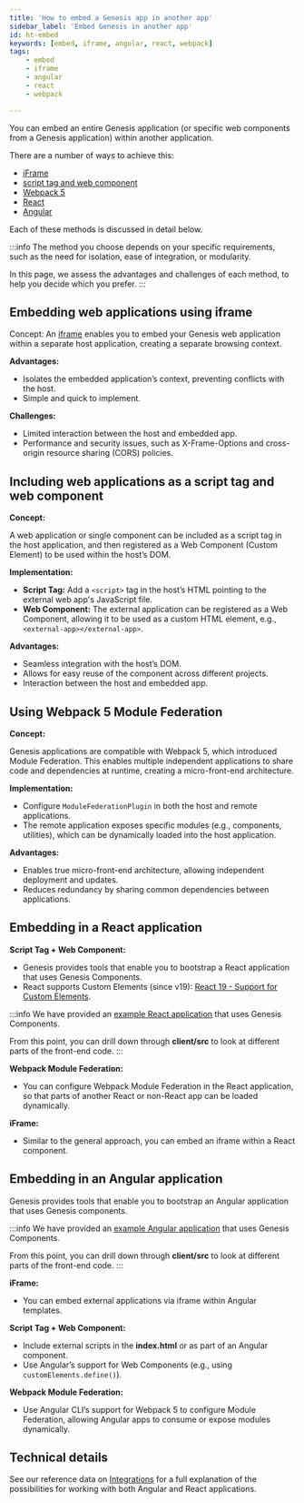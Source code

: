 ```yaml
---
title: 'How to embed a Genesis app in another app'
sidebar_label: 'Embed Genesis in another app'
id: ht-embed
keywords: [embed, iframe, angular, react, webpack]
tags:
    - embed
    - iframe
    - angular
    - react
    - webpack

---
```





You can embed an entire Genesis application (or specific web components from a Genesis application) within another application.

There are a number of ways to achieve this: 

- [iFrame](#embedding-web-applications-using-iframe)
- [script tag and web component](#including-web-applications-as-a-script-tag-and-web-component)
- [Webpack 5](#using-webpack-5-module-federation)
- [React](#embedding-in-a-react-application)
- [Angular](#embedding-in-an-angular-application)

Each of these methods is discussed in detail below. 

:::info
The method you choose depends on your specific requirements, such as the need for isolation, ease of integration, or modularity.

In this page, we assess the advantages and challenges of each method, to help you decide which you prefer. 
:::

## Embedding web applications using iframe

Concept:
An [iframe](https://developer.mozilla.org/en-US/docs/Web/HTML/Element/iframe) enables you to embed your Genesis web application within a separate host application, creating a separate browsing context. 

**Advantages:**
- Isolates the embedded application’s context, preventing conflicts with the host.
- Simple and quick to implement.

**Challenges:**
- Limited interaction between the host and embedded app.
- Performance and security issues, such as X-Frame-Options and cross-origin resource sharing (CORS) policies.

## Including web applications as a script tag and web component

**Concept:**

A web application or single component can be included as a script tag in the host application, and then registered as a Web Component (Custom Element) to be used within the host’s DOM.

**Implementation:**
- **Script Tag:** Add a `<script>` tag in the host’s HTML pointing to the external web app's JavaScript file.
- **Web Component:** The external application can be registered as a Web Component, allowing it to be used as a custom HTML element, e.g., `<external-app></external-app>`.

**Advantages:**
- Seamless integration with the host’s DOM.
- Allows for easy reuse of the component across different projects.
- Interaction between the host and embedded app.

## Using Webpack 5 Module Federation

**Concept:**

Genesis applications are compatible with Webpack 5, which introduced Module Federation. This enables multiple independent applications to share code and dependencies at runtime, creating a micro-front-end architecture.

**Implementation:**
- Configure `ModuleFederationPlugin` in both the host and remote applications.
- The remote application exposes specific modules (e.g., components, utilities), which can be dynamically loaded into the host application.

**Advantages:**
- Enables true micro-front-end architecture, allowing independent deployment and updates.
- Reduces redundancy by sharing common dependencies between applications.

## Embedding in a React application

**Script Tag + Web Component:**
- Genesis provides tools that enable you to bootstrap a React application that uses Genesis Components.
- React supports Custom Elements (since v19): [React 19 - Support for Custom Elements](https://react.dev/blog/2024/04/25/react-19#support-for-custom-elements).

:::info
We have provided an [example React application](https://github.com/genesiscommunitysuccess/howto-ui-integrations-react) that uses Genesis Components.

From this point, you can drill down through **client/src** to look at different parts of the front-end code.
:::

**Webpack Module Federation:**
- You can configure Webpack Module Federation in the React application, so that parts of another React or non-React app can be loaded dynamically.

**iFrame:**
- Similar to the general approach, you can embed an iframe within a React component.

## Embedding in an Angular application

Genesis provides tools that enable you to bootstrap an Angular application that uses Genesis components.

:::info
We have provided an [example Angular application](https://github.com/genesiscommunitysuccess/howto-ui-integrations-angular) that uses Genesis Components.

From this point, you can drill down through **client/src** to look at different parts of the front-end code.
:::

**iFrame:**
- You can embed external applications via iframe within Angular templates.

**Script Tag + Web Component:**
- Include external scripts in the **index.html** or as part of an Angular component.
- Use Angular’s support for Web Components (e.g., using `customElements.define()`).

**Webpack Module Federation:**
- Use Angular CLI’s support for Webpack 5 to configure Module Federation, allowing Angular apps to consume or expose modules dynamically.

## Technical details

See our reference data on [Integrations](/develop/client-capabilities/framework-integration/) for a full explanation of the possibilities for working with both Angular and React applications.

